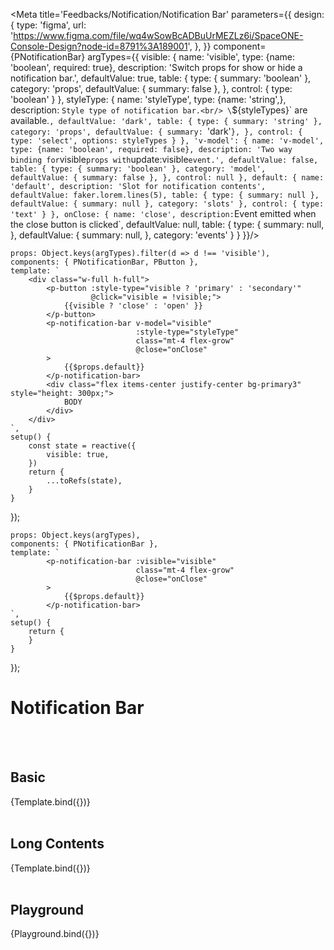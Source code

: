 
<Meta title='Feedbacks/Notification/Notification Bar' parameters={{
    design: {
        type: 'figma',
        url: 'https://www.figma.com/file/wq4wSowBcADBuUrMEZLz6i/SpaceONE-Console-Design?node-id=8791%3A189001',
    },
}} component={PNotificationBar} argTypes={{
    visible: {
        name: 'visible',
        type: {name: 'boolean', required: true},
        description: 'Switch props for show or hide a notification bar.',
        defaultValue: true,
        table: {
            type: {
                summary: 'boolean'
            },
            category: 'props',
            defaultValue: {
                summary: false
            },
        },
        control: {
            type: 'boolean'
        }
    },
    styleType: {
        name: 'styleType',
        type: {name: 'string',},
        description: `Style type of notification bar.<br/>
                      \`${styleTypes}\` are available.`,
        defaultValue: 'dark',
        table: {
            type: {
                summary: 'string'
            },
            category: 'props',
            defaultValue: {
                summary: `'dark'`
            },
        },
        control: {
            type: 'select',
            options: styleTypes
        }
    },
    'v-model': {
        name: 'v-model',
        type: {name: 'boolean', required: false},
        description: 'Two way binding for `visible` props with `update:visible` event.',
        defaultValue: false,
        table: {
            type: {
                summary: 'boolean'
            },
            category: 'model',
            defaultValue: {
                summary: false
            },
        },
        control: null
    },
    default: {
        name: 'default',
        description: 'Slot for notification contents',
        defaultValue: faker.lorem.lines(5),
        table: {
            type: {
                summary: null
            },
            defaultValue: {
                summary: null
            },
            category: 'slots'
        },
        control: {
            type: 'text'
        }
    },
    onClose: {
        name: 'close',
        description: `Event emitted when the close button is clicked`,
        defaultValue: null,
        table: {
            type: {
                summary: null,
            },
            defaultValue: {
                summary: null,
            },
            category: 'events'
        }
    }
}}/>


    props: Object.keys(argTypes).filter(d => d !== 'visible'),
    components: { PNotificationBar, PButton },
    template: `
        <div class="w-full h-full">
            <p-button :style-type="visible ? 'primary' : 'secondary'"
                      @click="visible = !visible;">
                {{visible ? 'close' : 'open' }}
            </p-button>
            <p-notification-bar v-model="visible"
                                :style-type="styleType"
                                class="mt-4 flex-grow"
                                @close="onClose"
            >
                {{$props.default}}
            </p-notification-bar>
            <div class="flex items-center justify-center bg-primary3" style="height: 300px;">
                BODY
            </div>
        </div>
    `,
    setup() {
        const state = reactive({
            visible: true,
        })
        return {
            ...toRefs(state),
        }
    }
});

    props: Object.keys(argTypes),
    components: { PNotificationBar },
    template: `
            <p-notification-bar :visible="visible"
                                class="mt-4 flex-grow"
                                @close="onClose"
            >
                {{$props.default}}
            </p-notification-bar>
    `,
    setup() {
        return {
        }
    }
});


# Notification Bar
<br/>
<br/>

## Basic

<Canvas>
    <Story name="basic">
        {Template.bind({})}
    </Story>
</Canvas>

<br/>
<br/>

## Long Contents

<Canvas>
    <Story name="long contents" args={{
        default: faker.lorem.lines(30)
    }}>
        {Template.bind({})}
    </Story>
</Canvas>

<br/>
<br/>

## Playground

<Canvas>
    <Story name="playground">
        {Playground.bind({})}
    </Story>
</Canvas>

<ArgsTable story="playground"/>

